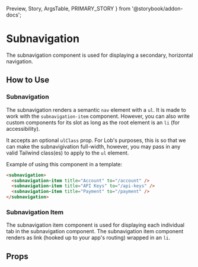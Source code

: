   Preview,
  Story,
  ArgsTable,
  PRIMARY_STORY
} from '@storybook/addon-docs';

# Subnavigation

The subnavigation component is used for displaying a secondary, horizontal navigation.

<Preview>
  <Story id="components-subnavigation--primary" />
</Preview>

## How to Use

### Subnavigation

The subnavigation renders a semantic `nav` element with a `ul`. It is made to work with the `subnavigation-item` component. However, you can also write custom components for its slot as long as the root element is an `li` (for accessibility).

It accepts an optional `ulClass` prop. For Lob's purposes, this is so that we can make the subnavigivation full-width, however, you may pass in any valid Tailwind class(es) to apply to the `ul` element.

Example of using this component in a template:

```html
<subnavigation>
  <subnavigation-item title="Account" to="/account" />
  <subnavigation-item title="API Keys" to="/api-keys" />
  <subnavigation-item title="Payment" to="/payment" />
</subnavigation>
```

### Subnavigation Item

The subnavigation item component is used for displaying each individual tab in the subnavigation component. The subnavigation item component renders as link (hooked up to your app's routing) wrapped in an `li`.

## Props

<ArgsTable story={PRIMARY_STORY} />
